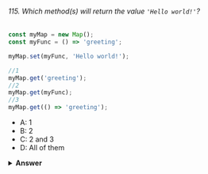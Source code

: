 ###### 115. Which method(s) will return the value `'Hello world!'`?

```javascript
const myMap = new Map();
const myFunc = () => 'greeting';

myMap.set(myFunc, 'Hello world!');

//1
myMap.get('greeting');
//2
myMap.get(myFunc);
//3
myMap.get(() => 'greeting');
```

- A: 1
- B: 2
- C: 2 and 3
- D: All of them

<details>
<summary>
<b>Answer</b>
</summary>

#### Answer: B

When adding a key/value pair using the `set` method, the key will be the value of the first argument passed to the `set` function, and the value will be the second argument passed to the `set` function. The key is the _function_ `() => 'greeting'` in this case, and the value `'Hello world'`. `myMap` is now `{ () => 'greeting' => 'Hello world!' }`.

1 is wrong, since the key is not `'greeting'` but `() => 'greeting'`.
3 is wrong, since we're creating a new function by passing it as a parameter to the `get` method. Object interact by _reference_. Functions are objects, which is why two functions are never strictly equal, even if they are identical: they have a reference to a different spot in memory.

</details>
